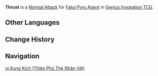 {{Genius Invokation TCG Skill Infobox
|title      = Thrust
|image      = Thrust Character Card Skill.png
|type       = Normal Attack
|character  = Fatui Pyro Agent
|element    = Pyro
|matching   = 1
|unaligned  = 2
|effect     = Deals 2 {{Color|Physical DMG}}
|order      = 1
}}
'''Thrust''' is a [[Character Card Normal Attack|Normal Attack]] for [[Fatui Pyro Agent (Character Card)|Fatui Pyro Agent]] in [[Genius Invokation TCG]].

==Other Languages==
{{Other Languages
|en      = Thrust
|zhs     = 突刺
|zhs_rm  = Tūcì
|zht     = 突刺
|zht_rm  = Tūcì
|zh_tl   = 
|ja      = 突刺
|ja_rm   = Tsukisa{{Assumed}}
|ja_tl   = Stab
|ko      = 찌르기
|ko_rm   = Jjireugi
|ko_tl   = Piercing
|es      = Puñalada
|es_tl   = Stab
|fr      = Poussée
|fr_tl   = Thrust
|ru      = Укол
|ru_tl   = Hit
|th      = Thrust
|vi      = Xung Kích
|vi_tl   = 
|de      = Dolchstoß
|de_tl   = Dagger Thrust
|id      = Thrust
|pt      = Estocada Brusca
|pt_tl   = 
|tr      = Saplama
|tr_tl   = 
|it      = Pugnalata
|it_tl   = Stab
}}

==Change History==
{{Change History|3.3}}

==Navigation==
{{Genius Invokation TCG Skill Navbox|Fatui Pyro Agent}}

[[vi:Xung Kích (Thiên Phú Thẻ Nhân Vật)]]